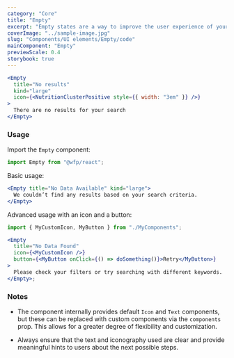 ```yaml
---
category: "Core"
title: "Empty"
excerpt: "Empty states are a way to improve the user experience of your product, from onboarding to encouraging users to interact with your app."
coverImage: "../sample-image.jpg"
slug: "Components/UI elements/Empty/code"
mainComponent: "Empty"
previewScale: 0.4
storybook: true
---
```


```jsx live
<Empty
  title="No results"
  kind="large"
  icon={<NutritionClusterPositive style={{ width: "3em" }} />}
>
  There are no results for your search
</Empty>
```

### Usage

Import the `Empty` component:

```jsx
import Empty from "@wfp/react";
```

Basic usage:

```jsx
<Empty title="No Data Available" kind="large">
  We couldn’t find any results based on your search criteria.
</Empty>
```

Advanced usage with an icon and a button:

```jsx
import { MyCustomIcon, MyButton } from "./MyComponents";

<Empty
  title="No Data Found"
  icon={<MyCustomIcon />}
  button={<MyButton onClick={() => doSomething()}>Retry</MyButton>}
>
  Please check your filters or try searching with different keywords.
</Empty>;
```

### Notes

- The component internally provides default `Icon` and `Text` components, but these can be replaced with custom components via the `components` prop. This allows for a greater degree of flexibility and customization.

- Always ensure that the text and iconography used are clear and provide meaningful hints to users about the next possible steps.
